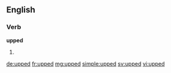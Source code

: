 ==English==

===Verb===
'''upped'''
# {{past of|up}}

[[de:upped]]
[[fr:upped]]
[[mg:upped]]
[[simple:upped]]
[[sv:upped]]
[[vi:upped]]